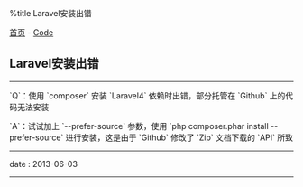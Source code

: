 %title Laravel安装出错

[[../../index|首页]] - [[../index|Code]]
==Laravel安装出错==
----
`Q`：使用 `composer` 安装 `Laravel4` 依赖时出错，部分托管在 `Github` 上的代码无法安装

`A`：试试加上 `--prefer-source` 参数，使用 `php composer.phar install --prefer-source` 进行安装，这是由于 `Github` 修改了 `Zip` 文档下载的 `API` 所致
----
<red>date</red> : 2013-06-03
----
